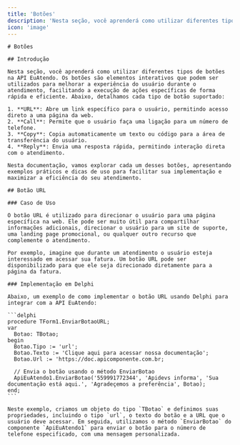 ```yaml
---
title: 'Botões'
description: 'Nesta seção, você aprenderá como utilizar diferentes tipos de botões na API EuAtendo'
icon: 'image'
---
```


	# Botões

	## Introdução

	Nesta seção, você aprenderá como utilizar diferentes tipos de botões na API EuAtendo. Os botões são elementos interativos que podem ser utilizados para melhorar a experiência do usuário durante o atendimento, facilitando a execução de ações específicas de forma rápida e eficiente. Abaixo, detalhamos cada tipo de botão suportado:

	1. **URL**: Abre um link específico para o usuário, permitindo acesso direto a uma página da web.
	2. **Call**: Permite que o usuário faça uma ligação para um número de telefone.
	3. **Copy**: Copia automaticamente um texto ou código para a área de transferência do usuário.
	4. **Reply**: Envia uma resposta rápida, permitindo interação direta com o atendimento.

	Nesta documentação, vamos explorar cada um desses botões, apresentando exemplos práticos e dicas de uso para facilitar sua implementação e maximizar a eficiência do seu atendimento.

	## Botão URL

	### Caso de Uso

	O botão URL é utilizado para direcionar o usuário para uma página específica na web. Ele pode ser muito útil para compartilhar informações adicionais, direcionar o usuário para um site de suporte, uma landing page promocional, ou qualquer outro recurso que complemente o atendimento.

	Por exemplo, imagine que durante um atendimento o usuário esteja interessado em acessar sua fatura. Um botão URL pode ser disponibilizado para que ele seja direcionado diretamente para a página da fatura.

	### Implementação em Delphi

	Abaixo, um exemplo de como implementar o botão URL usando Delphi para integrar com a API EuAtendo:

	```delphi
	procedure TForm1.EnviarBotaoURL;
	var
	  Botao: TBotao;
	begin
	  Botao.Tipo := 'url';
	  Botao.Texto := 'Clique aqui para acessar nossa documentação';
	  Botao.Url := 'https://doc.apicomponente.com.br;
	  
	  // Envia o botão usando o método EnviarBotao
	  ApiEuAtendo1.EnviarBotao('559991772344', 'Apidevs informa', 'Sua documentação está aqui.', 'Agradeçemos a preferência', Botao);
	end;
	```

	Neste exemplo, criamos um objeto do tipo `TBotao` e definimos suas propriedades, incluindo o tipo `url`, o texto do botão e a URL que o usuário deve acessar. Em seguida, utilizamos o método `EnviarBotao` do componente `ApiEuAtendo1` para enviar o botão para o número de telefone especificado, com uma mensagem personalizada.

